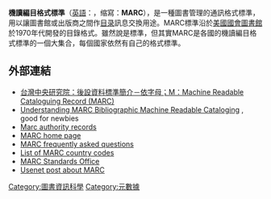 '''機讀編目格式標準'''（[[英語|英語]]：{{lang|en|'''MA'''chine-'''R'''eadable '''C'''ataloging}}，缩寫：'''MARC'''），是一種圖書管理的通訊格式標準，用以讓圖書館或出版商之間作[[目录学|目录]]訊息交換用途。MARC標準沿於[[美國國會圖書館|美國國會圖書館]]於1970年代開發的目錄格式。雖然說是標準，但其實MARC是各國的機讀編目格式標準的一個大集合，每個國家依然有自己的格式標準。

== 外部連結 ==
* [http://www.sinica.edu.tw/~metadata/standard/standard_list_a-z/standard_detail-m_chi.htm 台灣中央研究院：後設資料標準簡介－依字母；M：Machine Readable Cataloguing Record (MARC)] {{Wayback|url=http://www.sinica.edu.tw/~metadata/standard/standard_list_a-z/standard_detail-m_chi.htm |date=20060505205922 }}
* [http://www.loc.gov/marc/umb/ Understanding MARC Bibliographic Machine Readable Cataloging] {{Wayback|url=http://www.loc.gov/marc/umb/ |date=20060602122855 }}, good for newbies
* [http://authorities.loc.gov/help/disphlp1.htm Marc authority records] {{Wayback|url=http://authorities.loc.gov/help/disphlp1.htm |date=20050331012528 }} 
* [http://www.loc.gov/marc MARC home page] {{Wayback|url=http://www.loc.gov/marc |date=20060601184648 }}
* [http://www.loc.gov/marc/faq.html MARC frequently asked questions] {{Wayback|url=http://www.loc.gov/marc/faq.html |date=20060602020812 }}
* [http://www.loc.gov/marc/countries/cou_home.html List of MARC country codes] {{Wayback|url=http://www.loc.gov/marc/countries/cou_home.html |date=20060602020743 }}
* [http://www.loc.gov/marc/ndmso.html MARC Standards Office] {{Wayback|url=http://www.loc.gov/marc/ndmso.html |date=20060601184631 }}
* [http://groups-beta.google.com/group/bit.listserv.museum-l/browse_thread/thread/8680c4b3775db899/7d101d8d1681ac0b?q=MARC+bibliographic+holdings+authority&rnum=19#7d101d8d1681ac0b Usenet post about MARC]
{{Geocoding-systems}}
{{Authority control}}
{{Library science-stub}}
[[Category:圖書資訊科學|Category:圖書資訊科學]]
[[Category:元數據|Category:元數據]]